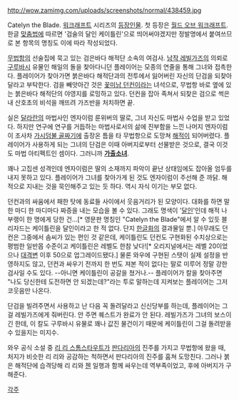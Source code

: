 http://wow.zamimg.com/uploads/screenshots/normal/438459.jpg

Catelyn the Blade. [[워크래프트]] 시리즈의 [[워크래프트/등장인물|등장인물]]. 첫 등장은 [[월드 오브 워크래프트]]. 한글 [[맞춤법]]에 따르면 '검술의 달인 케이틀린'으로 띄어써야겠지만 정발명에서 붙여쓰므로 본 항목의 명칭도 이에 따라 작성되었다.

[[무법항]]의 선술집에 묵고 있는 검은바다 해적단 소속의 여검사. [[남작 레빌가즈]]의 의뢰로 [[구루바시]] 유물인 해일의 돌을 찾아다니던 플레이어는 모종의 연줄을 통해 그녀와 접촉한다. 플레이어가 찾아가면 붉은바다 해적단과의 전투에서 잃어버린 자신의 단검을 되찾아달라고 부탁한다. 검을 빼앗아간 것은 [[꽃미남 던컨]]이라는 녀석으로, 무법항 바로 옆에 있는 붉은바다 해적단의 야영지를 로밍하고 있다. 던컨을 잡아 족쳐서 되찾은 검으로 썩은내 산호초의 비석을 깨뜨려 가즈반을 처치하면 끝.

실은 [[달라란]]의 마법사인 엔자이럼 룬위버의 딸로, 그녀 자신도 마법사 수업을 받고 있었다. 하지만 연구에 연구를 거듭하는 마법사로서의 삶에 진부함을 느낀 나머지 엔자이럼이 조사차 [[가시덤불 골짜기]]에 출장온 틈을 타 무법항으로 도망쳐 [[해적]]이 되어버렸다. 플레이어가 사용하게 되는 그녀의 단검은 이때 아버지로부터 선물받은 것으로, 결국 이것도 마법 아티펙트인 셈이다. 그러니까 '''[[가출소녀]]'''.

꽤나 고집센 성격인데 엔자이럼은 딸의 소재까지 파악이 끝난 상태임에도 잡아올 엄두를 내지 못하고 있다. 플레이어가 그녀를 찾아가게 된 것도 엔자이럼이 주선해 준 까닭. 해적으로 지내는 것을 묵인해주고 있는 듯 하다. 역시 자식 이기는 부모 없다.

던컨과의 싸움에서 패한 탓에 동료들 사이에서 웃음거리가 된 모양이다. 대화를 하면 말 한 마디 한 마디마다 짜증을 내는 모습을 볼 수 있다. 그래도 명색이 '[[달인]]'인데 해적 나부랭이 한 명에게 당한 건...[* 영문판 명칭인 "Catelyn the Blade"에서 알 수 있듯 블리자드는 케이틀린을 달인이라고 한 적 없다. 단지 [[한글화]]의 결과물일 뿐.] 아무래도 던컨은 그중에서 솜씨가 있는 편인 것 같은데, 케이틀린도 던컨도 구현화된 수치상으로는 평범한 일반몹 수준이고 케이틀린은 레벨도 한참 낮다![* 오리지널에서는 레벨 20이었으나 [[대격변]] 이후 50으로 업그레이드됐다.] 물론 와우에 구현된 스탯이 실제 설정을 반영하지도 않고, 던컨과 싸우기 전까지 한 번도 져본 적이 없다는 말로 미루어 정말 강한 검사일 수도 있다. --아니면 케이틀린이 공갈을 쳤거나.-- 플레이어가 칼을 찾아주면 "나도 당신한테 도전하면 안 되겠는데?"라는 투로 말하는데 지켜보는 플레이어는 그저 코웃음만 나온다.

단검을 빌려주면서 사용하고 난 다음 꼭 돌려달라고 신신당부를 하는데, 플레이어는 그걸 레빌가즈에게 줘버린다. 안 주면 퀘스트가 완료가 안 된다. 레빌가즈가 그녀의 보스이긴 한데, 이 칼도 구루바시 유물로 꽤나 값진 물건이기 때문에 케이틀린이 그걸 돌려받을 수 있을지는 미지수.

와우 공식 소설 중 [[리 리 스톰스타우트]]가 [[판다리아]]의 진주를 가지고 무법항에 왔을 때, 처지가 비슷한 리 리와 공감하는 척하면서 판다리아의 진주를 훔쳐 도망친다. 그러나 붉은 해적단에 습격당해 리 리와 [[첸 스톰스타우트|첸]] 일행과 함께 싸우는데 역부족이었고, 후에 아버지가 구해준다.

[[각주]]
